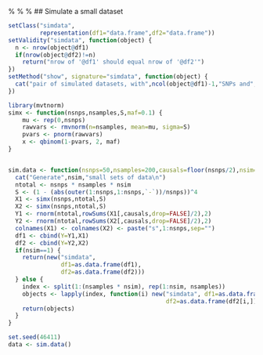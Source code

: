   %\VignetteIndexEntry{coloc - simdata}
  %\VignetteEngine{knitr::rmarkdown}
  %\VignetteEncoding{UTF-8}
## Simulate a small dataset

```r
setClass("simdata",
         representation(df1="data.frame",df2="data.frame"))
setValidity("simdata", function(object) {
  n <- nrow(object@df1)
  if(nrow(object@df2)!=n)
    return("nrow of '@df1' should equal nrow of '@df2'")
})
setMethod("show", signature="simdata", function(object) {
  cat("pair of simulated datasets, with",ncol(object@df1)-1,"SNPs and",nrow(object@df1),"samples.\n")
})

```

```r

library(mvtnorm)
simx <- function(nsnps,nsamples,S,maf=0.1) {
    mu <- rep(0,nsnps)
    rawvars <- rmvnorm(n=nsamples, mean=mu, sigma=S)
    pvars <- pnorm(rawvars)
    x <- qbinom(1-pvars, 2, maf)
}


sim.data <- function(nsnps=50,nsamples=200,causals=floor(nsnps/2),nsim=1) {
  cat("Generate",nsim,"small sets of data\n")
  ntotal <- nsnps * nsamples * nsim
  S <- (1 - (abs(outer(1:nsnps,1:nsnps,`-`))/nsnps))^4
  X1 <- simx(nsnps,ntotal,S)
  X2 <- simx(nsnps,ntotal,S)
  Y1 <- rnorm(ntotal,rowSums(X1[,causals,drop=FALSE]/2),2)
  Y2 <- rnorm(ntotal,rowSums(X2[,causals,drop=FALSE]/2),2)
  colnames(X1) <- colnames(X2) <- paste("s",1:nsnps,sep="")
  df1 <- cbind(Y=Y1,X1)
  df2 <- cbind(Y=Y2,X2)
  if(nsim==1) {
    return(new("simdata",
               df1=as.data.frame(df1),
               df2=as.data.frame(df2)))
  } else {
    index <- split(1:(nsamples * nsim), rep(1:nsim, nsamples))
    objects <- lapply(index, function(i) new("simdata", df1=as.data.frame(df1[i,]),
                                             df2=as.data.frame(df2[i,])))
    return(objects)
  }
}

set.seed(46411)
data <- sim.data()
```
